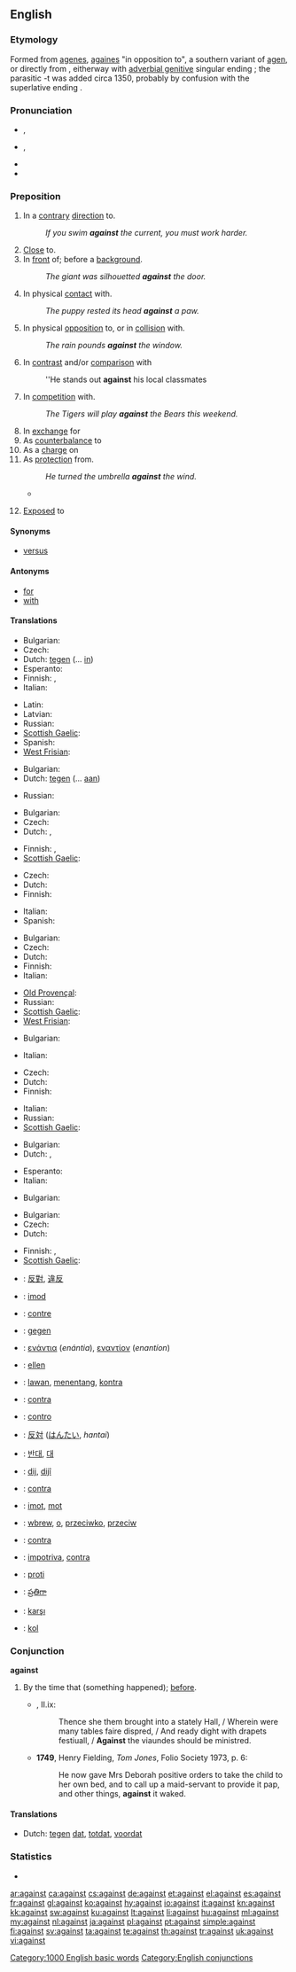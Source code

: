 ==English==

===Etymology===
Formed from {{etyl|enm}} [[agenes]], [[againes]] "in opposition to", a southern variant of [[agen]], or directly from {{term|again}}, eitherway with [[adverbial genitive]] singular ending {{term||-es}}; the parasitic -t was added circa 1350, probably by confusion with the superlative ending {{term|-est}}.

===Pronunciation===
* {{a|UK}} {{IPA|/əˈɡɛnst/|/əˈɡeɪnst/}}, {{SAMPA|/@"gEnst/|/@"geInst/}}
* {{a|US}} {{IPA|/əˈɡɛnst/}}, {{SAMPA|/@"gEnst/}}
* {{audio|en-us-against.ogg|Audio (US)}}
* {{hyphenation|a|gainst}}

===Preposition===
{{en-prep}}

# In a [[contrary]] [[direction]] to.
#: ''If you swim '''against''' the current, you must work harder.''
# [[close|Close]] to.
# In [[front]] of; before a [[background]].
#: ''The giant was silhouetted '''against''' the door.''
# In physical [[contact]] with.
#: ''The puppy rested its head '''against''' a paw.''
# In physical [[opposition]] to, or in [[collision]] with.
#: ''The rain pounds '''against''' the window.''
# In [[contrast]] and/or [[comparison]] with
#: ''He stands out '''against''' his local classmates
# In [[competition]] with.
#: ''The Tigers will play '''against''' the Bears this weekend.''
# In [[exchange]] for
# As [[counterbalance]] to
# As a [[charge]] on
# As [[protection]] from.
#: ''He turned the umbrella '''against''' the wind.''
#* {{quote-journal |year=1988 |date=1 March 1988 |author=Caroni, Pico |coauthors=Schwab, Martin E. |title=Antibody against myelin associated inhibitor of neurite growth neutralizes nonpermissive substrate properties of CNS white matter |journal=Neuron |url=http://www.cell.com/neuron/abstract/0896-6273%2888%2990212-7 |doi=10.1016/0896-6273(88)90212-7 |page=85
|passage=Monoclonal antibodies were raised '''against''' these proteins: IN-1 and IN-2 bound both to the 35 kd and 250 kd inhibitors and to the surface of differentiated cultured oligodendrocytes.}}
# {{obsolete}} [[exposed|Exposed]] to

====Synonyms====
* [[versus]]

====Antonyms====
* [[for]]
* [[with]]

====Translations====
{{trans-top|in a contrary direction to}}
* Bulgarian: {{t|bg|обратно на}}
* Czech: {{t+|cs|proti}}
* Dutch: [[tegen]] (... [[in]])
* Esperanto: {{t|eo|kontraŭ}}
* Finnish: {{t+|fi|vastaan}}, {{t|fi|vastavirtaan}}
* Italian: {{t+|it|contrario|m}}
{{trans-mid}}
* Latin: {{t|la|contra}}
* Latvian: {{t-|lv|pret|xs=Latvian}}
* Russian: {{t+|ru|против|tr=''prótiv''}}
* [[Scottish Gaelic]]: {{t-|gd|an aghaidh|xs=Scottish Gaelic}}
* Spanish: {{t|es|contra}}
* [[West Frisian]]: {{t-|fy|tsjin|xs=West Frisian}}
{{trans-bottom}}

{{trans-top|close to}}
* Bulgarian: {{t+|bg|до}}
* Dutch: [[tegen]] (... [[aan]])
{{trans-mid}}
* Russian: {{t+|ru|напротив|tr=''naprótiv''}}
{{trans-bottom}}

{{trans-top|in front of; before a background}}
* Bulgarian: {{t|bg|на фона на}}
* Czech: {{t+|cs|proti}}
* Dutch: {{t+|nl|tegen}}, {{t+|nl|voor}}
{{trans-mid}}
* Finnish: {{t+|fi|edessä}}, {{t-|fi|vasten}}
* [[Scottish Gaelic]]: {{t-|gd|mu choinneimh|xs=Scottish Gaelic}}
{{trans-bottom}}

{{trans-top|in physical contact with}}
* Czech: {{t+|cs|o}}
* Dutch: {{t+|nl|tegen}}
* Finnish: {{t-|fi|vasten}}
{{trans-mid}}
* Italian: {{t+|it|contro|m}}
* Spanish: {{t|es|contra}}
{{trans-bottom}}

{{trans-top|in opposition to}}
* Bulgarian: {{t+|bg|против}}
* Czech: {{t+|cs|proti}}
* Dutch: {{t+|nl|tegen}}
* Finnish: {{t-|fi|vasten}}
* Italian: {{t+|it|contro|m}}
{{trans-mid}}
* [[Old Provençal]]: {{tø|pro|contra}}
* Russian: {{t+|ru|против|tr=''prótiv''}}
* [[Scottish Gaelic]]: {{t-|gd|an aghaidh|xs=Scottish Gaelic}}
* [[West Frisian]]: {{t-|fy|tsjin|xs=West Frisian}}
{{trans-bottom}}

{{trans-top|in contrast or comparison with}}
* Bulgarian: {{t|bg|срещу}}
{{trans-mid}}
* Italian: {{t+|it|contro|m}}
{{trans-bottom}}

{{trans-top|in competition with}}
* Czech: {{t+|cs|proti}}
* Dutch: {{t+|nl|tegen}}
* Finnish: {{t+|fi|vastaan}}
{{trans-mid}}
* Italian: {{t+|it|col}}
* Russian: {{t+|ru|против|tr=''prótiv''}}
* [[Scottish Gaelic]]: {{t-|gd|an aghaidh|xs=Scottish Gaelic}}
{{trans-bottom}}

{{trans-top|in exchange for}}
* Bulgarian: {{t+|bg|за}}
* Dutch: {{t+|nl|tegen}}, {{t+|nl|voor}}
{{trans-mid}}
* Esperanto: {{t|eo|kontraŭ}}
* Italian: {{t|it|in cambio di}}
{{trans-bottom}}

{{trans-top|as counterbalance to}}
* Bulgarian: {{t|bg|срещу}}
{{trans-mid}}
{{trans-bottom}}

{{trans-top|as a charge to}}
{{trans-mid}}
{{trans-bottom}}

{{trans-top|as protection from}}
* Bulgarian: {{t+|bg|против}}
* Czech: {{t+|cs|proti}}
* Dutch: {{t+|nl|tegen}}
{{trans-mid}}
* Finnish: {{t+|fi|vastaan}}, {{t-|fi|vasten}}
* [[Scottish Gaelic]]: {{t-|gd|an aghaidh|xs=Scottish Gaelic}}
{{trans-bottom}}

{{checktrans-top}}
* {{ttbc|zh}}: [[反對]], [[違反]]
* {{ttbc|da}}: [[imod]]
* {{ttbc|fr}}: [[contre]]
* {{ttbc|de}}: [[gegen]]
* {{ttbc|el}}: [[ενάντια]] (''enántia''), [[εναντίον]] (''enantíon'')
* {{ttbc|hu}}: [[ellen]]
* {{ttbc|id}}: [[lawan]], [[tentang|menentang]], [[kontra]]
* {{ttbc|ia}}: [[contra]]
* {{ttbc|it}}: [[contro]]
* {{ttbc|ja}}: [[反対]] ([[はんたい]], ''hantai'')
* {{ttbc|ko}}: [[반대]], [[대]]
* {{ttbc|ku}}: [[dij]], [[dijî]]
{{trans-mid}}
* {{ttbc|la}}: [[contra]]
* {{ttbc|no}}: [[imot]], [[mot]]
* {{ttbc|pl}}: [[wbrew]], [[o]], [[przeciwko]], [[przeciw]]
* {{ttbc|pt}}: [[contra]]
* {{ttbc|ro}}: [[impotriva]], [[contra]]
* {{ttbc|sl}}: [[proti]]
* {{ttbc|te}}: [[ప్రతిగా]]
* {{ttbc|tr}}: [[karşı]]
* {{ttbc|vo}}: [[kol]]
{{trans-bottom}}

===Conjunction===
'''against'''

# {{obsolete}} By the time that (something happened); [[before]].
#* {{RQ:Spenser Faerie Queene}}, II.ix:
#*: Thence she them brought into a stately Hall, / Wherein were many tables faire dispred, / And ready dight with drapets festiuall, / '''Against''' the viaundes should be ministred.
#* '''1749''', Henry Fielding, ''Tom Jones'', Folio Society 1973, p. 6:
#*: He now gave Mrs Deborah positive orders to take the child to her own bed, and to call up a maid-servant to provide it pap, and other things, '''against''' it waked.

====Translations====
* Dutch: [[tegen]] [[dat]], [[totdat]], [[voordat]]

===Statistics===
* {{rank|again|also|away|147|against|though|get|eyes}}

[[Category:1000 English basic words]]
[[Category:English conjunctions]]

[[ar:against]]
[[ca:against]]
[[cs:against]]
[[de:against]]
[[et:against]]
[[el:against]]
[[es:against]]
[[fr:against]]
[[gl:against]]
[[ko:against]]
[[hy:against]]
[[io:against]]
[[it:against]]
[[kn:against]]
[[kk:against]]
[[sw:against]]
[[ku:against]]
[[lt:against]]
[[li:against]]
[[hu:against]]
[[ml:against]]
[[my:against]]
[[nl:against]]
[[ja:against]]
[[pl:against]]
[[pt:against]]
[[simple:against]]
[[fi:against]]
[[sv:against]]
[[ta:against]]
[[te:against]]
[[th:against]]
[[tr:against]]
[[uk:against]]
[[vi:against]]